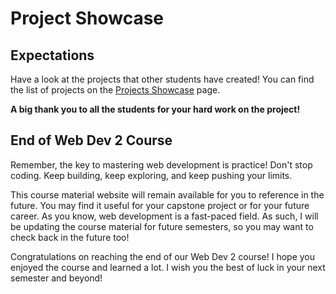 # Project Showcase

## Expectations

Have a look at the projects that other students have created! You can find the list of projects on the [Projects Showcase](/student-work/showcase) page.

**A big thank you to all the students for your hard work on the project!**

## End of Web Dev 2 Course

Remember, the key to mastering web development is practice! Don't stop coding. Keep building, keep exploring, and keep pushing your limits.

This course material website will remain available for you to reference in the future. You may find it useful for your capstone project or for your future career. As you know, web development is a fast-paced field. As such, I will be updating the course material for future semesters, so you may want to check back in the future too!

Congratulations on reaching the end of our Web Dev 2 course! I hope you enjoyed the course and learned a lot. I wish you the best of luck in your next semester and beyond!
